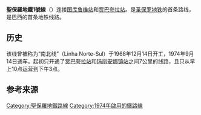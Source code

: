 {{Refimprove|time=2017-03-23T12:05:39+00:00}} 
{{Expand|time=2017-03-23T12:05:39+00:00}}

{{Infobox rail line
 | box_width   = auto
 | name        = São Paulo Metro Line 1 (Blue)
 | color       = {{SP color|Line 1}}
 | logo        = Metrô-SP icon.svg
 | logo_width  = 100px
 | logo_alt    = São Paulo Metro logo
 | image       =
 | image_width =
 | image_alt   =
 | caption     =
 | type        = [[Rapid_transit|Rapid transit]]
 | system      = [[São_Paulo_Metro|São Paulo Metro]]
 | status      = Operational 
 | locale      = [[巴西|巴西]][[聖保羅_(巴西)|聖保羅]]
 | start       = [[图库鲁维站|图库鲁维]]
 | end         = [[贾巴夸拉站|贾巴夸拉]]
 | stations    = 23
 | routes      =
 | daily_ridership = 
 | ridership2  =
 | open        =  1974年9月14日
 | close       =
 | owner       =
 | operator    = Companhia do Metropolitano de São Paulo
 | character   =
 | depot       =
 | stock       =
 | linelength  = {{convert|20.2|km}}
 | tracklength = 
 | tracks = 
 | gauge       = {{RailGauge|1600mm}} 
 | electrification =750 V DC [[第三轨供电|第三轨供电]] <ref name='nycsubway'>{{cite web | url = http://www.nycsubway.org/wiki/Sao_Paulo_Metro | title = São Paulo Metro | accessdate = 2014-02-02 | last = Ferreira | first = Robert | author2 = Tharcisiu Alves. | date = January 2012 | work = www.nycsubway.org | publisher = www.nycsubway.org | archiveurl = https://archive.is/20140202010909/http://www.nycsubway.org/wiki/Sao_Paulo_Metro | archivedate = 2014-02-02 | deadurl = yes }}</ref>
 | old_gauge =
 | load_gauge = 
 | minradius   =
 | racksystem  =
 | routenumber =
 | speed       = 
 | elevation   =
 | website     =
 | map         = 
 | map_state   = 
}}
'''聖保羅地鐵1號線'''（{{lang-pt|'''Linha 1 do Metrô de São Paulo'''}}）连接[[图库鲁维站|图库鲁维站]]和[[贾巴夸拉站|贾巴夸拉站]]。是[[圣保罗地铁|圣保罗地铁]]的首条路线，是巴西的首条地铁线路。

==历史==
该线曾被称为“南北线”（Linha Norte-Sul）于1968年12月14日开工，1974年9月14日通车。起初只开通了[[贾巴夸拉站|贾巴夸拉站]]和[[玛丽安娜镇站|玛丽安娜镇站]]之间7公里的线路，且只从早上10点运营到下午3点。
==参考来源==
{{reflist}}
[[Category:聖保羅地鐵路線|Category:聖保羅地鐵路線]]
[[Category:1974年啟用的鐵路線|Category:1974年啟用的鐵路線]]
